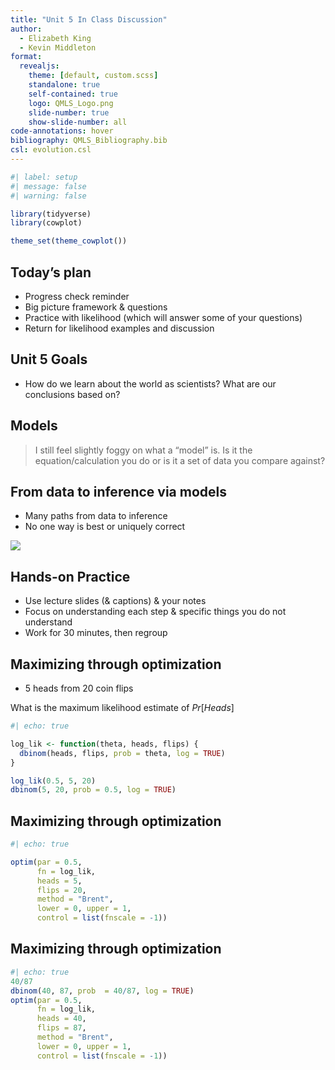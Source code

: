 ```yaml
---
title: "Unit 5 In Class Discussion"
author:
  - Elizabeth King
  - Kevin Middleton
format:
  revealjs:
    theme: [default, custom.scss]
    standalone: true
    self-contained: true
    logo: QMLS_Logo.png
    slide-number: true
    show-slide-number: all
code-annotations: hover
bibliography: QMLS_Bibliography.bib
csl: evolution.csl
---
```


```r
#| label: setup
#| message: false
#| warning: false

library(tidyverse)
library(cowplot)

theme_set(theme_cowplot())

```


## Today's plan

- Progress check reminder
- Big picture framework & questions
- Practice with likelihood (which will answer some of your questions)
- Return for likelihood examples and discussion


## Unit 5 Goals

- How do we learn about the world as scientists? What are our conclusions based on?

## Models

> I still feel slightly foggy on what a "model" is. Is it the equation/calculation you do or is it a set of data you compare against?

## From data to inference via models

- Many paths from data to inference
- No one way is best or uniquely correct

![](../images/Models_schematic.png){fig-align="center"}

## Hands-on Practice

- Use lecture slides (& captions) & your notes
- Focus on understanding each step & specific things you do not understand
- Work for 30 minutes, then regroup

## Maximizing through optimization

- 5 heads from 20 coin flips

What is the maximum likelihood estimate of $Pr[Heads]$

```r
#| echo: true

log_lik <- function(theta, heads, flips) {
  dbinom(heads, flips, prob = theta, log = TRUE)
}

log_lik(0.5, 5, 20)
dbinom(5, 20, prob = 0.5, log = TRUE)
```


## Maximizing through optimization

```r
#| echo: true

optim(par = 0.5,
      fn = log_lik,
      heads = 5,
      flips = 20,
      method = "Brent",
      lower = 0, upper = 1,
      control = list(fnscale = -1))
```


## Maximizing through optimization

```r
#| echo: true
40/87
dbinom(40, 87, prob  = 40/87, log = TRUE)
optim(par = 0.5,
      fn = log_lik,
      heads = 40,
      flips = 87,
      method = "Brent",
      lower = 0, upper = 1,
      control = list(fnscale = -1))
```





